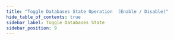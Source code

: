```yaml
---
title: "Toggle Databases State Operation  (Enable / Disable)"
hide_table_of_contents: true
sidebar_label: Toggle Databases State
sidebar_position: 9
---
```





<LanguageSwitcher supportedLanguages={supportedLanguages} />

<LanguageContent language="csharp">
   <ToggleDatabasesStateCsharp />
</LanguageContent>

<LanguageContent language="python">
   <ToggleDatabasesStatePython />
</LanguageContent>

<LanguageContent language="php">
   <ToggleDatabasesStatePhp />
</LanguageContent>

<LanguageContent language="nodejs">
   <ToggleDatabasesStateNodejs />
</LanguageContent>


<!---
### Operations
- [Database settings operations](../../../client-api/operations/maintenance/configuration/database-settings-operation)

### Studio
- [Database-group](../../../studio/database/settings/manage-database-group)


-->